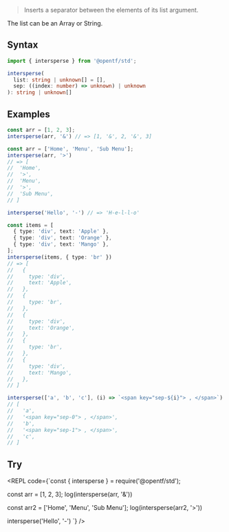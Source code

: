
> Inserts a separator between the elements of its list argument.

<Callout type="info">
The list can be an Array or String.
</Callout>

## Syntax

```ts copy
import { intersperse } from '@opentf/std';

intersperse(
  list: string | unknown[] = [],
  sep: ((index: number) => unknown) | unknown
): string | unknown[]
```

## Examples

```ts
const arr = [1, 2, 3];
intersperse(arr, '&') // => [1, '&', 2, '&', 3]

const arr = ['Home', 'Menu', 'Sub Menu'];
intersperse(arr, '>') 
// => [
//  'Home',
//  '>',
//  'Menu',
//  '>',
//  'Sub Menu',
// ]

intersperse('Hello', '-') // => 'H-e-l-l-o'

const items = [
  { type: 'div', text: 'Apple' },
  { type: 'div', text: 'Orange' },
  { type: 'div', text: 'Mango' },
];
intersperse(items, { type: 'br' }) 
// => [
//   {
//     type: 'div',
//     text: 'Apple',
//   },
//   {
//     type: 'br',
//   },
//   {
//     type: 'div',
//     text: 'Orange',
//   },
//   {
//     type: 'br',
//   },
//   {
//     type: 'div',
//     text: 'Mango',
//   },
// ]

intersperse(['a', 'b', 'c'], (i) => `<span key="sep-${i}"> , </span>`)
// [
//   'a',
//   '<span key="sep-0"> , </span>',
//   'b',
//   '<span key="sep-1"> , </span>',
//   'c',
// ]
```

## Try

<REPL code={`const { intersperse } = require('@opentf/std');

const arr = [1, 2, 3];
log(intersperse(arr, '&'))

const arr2 = ['Home', 'Menu', 'Sub Menu'];
log(intersperse(arr2, '>'))

intersperse('Hello', '-')
`} />
